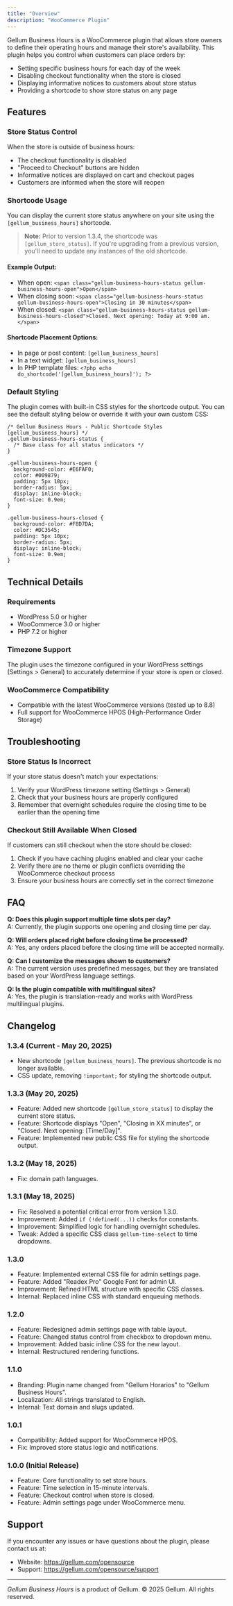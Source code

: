 ```yaml
---
title: "Overview"
description: "WooCommerce Plugin"
---
```


Gellum Business Hours is a WooCommerce plugin that allows store owners to define their operating hours and manage their store's availability. This plugin helps you control when customers can place orders by:

- Setting specific business hours for each day of the week
- Disabling checkout functionality when the store is closed
- Displaying informative notices to customers about store status
- Providing a shortcode to show store status on any page

## Features

### Store Status Control

When the store is outside of business hours:

- The checkout functionality is disabled
- "Proceed to Checkout" buttons are hidden
- Informative notices are displayed on cart and checkout pages
- Customers are informed when the store will reopen

### Shortcode Usage

You can display the current store status anywhere on your site using the `[gellum_business_hours]` shortcode.

> **Note:** Prior to version 1.3.4, the shortcode was `[gellum_store_status]`. If you're upgrading from a previous version, you'll need to update any instances of the old shortcode.

#### Example Output:

- When open: `<span class="gellum-business-hours-status gellum-business-hours-open">Open</span>`
- When closing soon: `<span class="gellum-business-hours-status gellum-business-hours-open">Closing in 30 minutes</span>`
- When closed: `<span class="gellum-business-hours-status gellum-business-hours-closed">Closed. Next opening: Today at 9:00 am.</span>`

#### Shortcode Placement Options:

- In page or post content: `[gellum_business_hours]`
- In a text widget: `[gellum_business_hours]`
- In PHP template files: `<?php echo do_shortcode('[gellum_business_hours]'); ?>`

### Default Styling

The plugin comes with built-in CSS styles for the shortcode output. You can see the default styling below or override it with your own custom CSS:

```
/* Gellum Business Hours - Public Shortcode Styles [gellum_business_hours] */
.gellum-business-hours-status {
  /* Base class for all status indicators */
}

.gellum-business-hours-open {
  background-color: #E6FAF0; 
  color: #009879;
  padding: 5px 10px; 
  border-radius: 5px; 
  display: inline-block; 
  font-size: 0.9em;
}

.gellum-business-hours-closed {
  background-color: #F8D7DA; 
  color: #DC3545;
  padding: 5px 10px;
  border-radius: 5px;
  display: inline-block;
  font-size: 0.9em;
}
```

## Technical Details

### Requirements

- WordPress 5.0 or higher
- WooCommerce 3.0 or higher
- PHP 7.2 or higher

### Timezone Support

The plugin uses the timezone configured in your WordPress settings (Settings \> General) to accurately determine if your store is open or closed.

### WooCommerce Compatibility

- Compatible with the latest WooCommerce versions (tested up to 8.8)
- Full support for WooCommerce HPOS (High-Performance Order Storage)

## Troubleshooting

### Store Status Is Incorrect

If your store status doesn't match your expectations:

1. Verify your WordPress timezone setting (Settings \> General)
2. Check that your business hours are properly configured
3. Remember that overnight schedules require the closing time to be earlier than the opening time

### Checkout Still Available When Closed

If customers can still checkout when the store should be closed:

1. Check if you have caching plugins enabled and clear your cache
2. Verify there are no theme or plugin conflicts overriding the WooCommerce checkout process
3. Ensure your business hours are correctly set in the correct timezone

## FAQ

**Q: Does this plugin support multiple time slots per day?**\
A: Currently, the plugin supports one opening and closing time per day.

**Q: Will orders placed right before closing time be processed?**\
A: Yes, any orders placed before the closing time will be accepted normally.

**Q: Can I customize the messages shown to customers?**\
A: The current version uses predefined messages, but they are translated based on your WordPress language settings.

**Q: Is the plugin compatible with multilingual sites?**\
A: Yes, the plugin is translation-ready and works with WordPress multilingual plugins.

## Changelog

### 1.3.4 (Current - May 20, 2025)

- New shortcode `[gellum_business_hours]`. The previous shortcode is no longer available.
- CSS update, removing `!important;` for styling the shortcode output.

### 1.3.3 (May 20, 2025)

- Feature: Added new shortcode `[gellum_store_status]` to display the current store status.
- Feature: Shortcode displays "Open", "Closing in XX minutes", or "Closed. Next opening: [Time/Day]".
- Feature: Implemented new public CSS file for styling the shortcode output.

### 1.3.2 (May 18, 2025)

- Fix: domain path languages.

### 1.3.1 (May 18, 2025)

- Fix: Resolved a potential critical error from version 1.3.0.
- Improvement: Added `if (!defined(...))` checks for constants.
- Improvement: Simplified logic for handling overnight schedules.
- Tweak: Added a specific CSS class `gellum-time-select` to time dropdowns.

### 1.3.0

- Feature: Implemented external CSS file for admin settings page.
- Feature: Added "Readex Pro" Google Font for admin UI.
- Improvement: Refined HTML structure with specific CSS classes.
- Internal: Replaced inline CSS with standard enqueuing methods.

### 1.2.0

- Feature: Redesigned admin settings page with table layout.
- Feature: Changed status control from checkbox to dropdown menu.
- Improvement: Added basic inline CSS for the new layout.
- Internal: Restructured rendering functions.

### 1.1.0

- Branding: Plugin name changed from "Gellum Horarios" to "Gellum Business Hours".
- Localization: All strings translated to English.
- Internal: Text domain and slugs updated.

### 1.0.1

- Compatibility: Added support for WooCommerce HPOS.
- Fix: Improved store status logic and notifications.

### 1.0.0 (Initial Release)

- Feature: Core functionality to set store hours.
- Feature: Time selection in 15-minute intervals.
- Feature: Checkout control when store is closed.
- Feature: Admin settings page under WooCommerce menu.

## Support

If you encounter any issues or have questions about the plugin, please contact us at:

- Website: https://gellum.com/opensource
- Support: https://gellum.com/opensource/support

---

_Gellum Business Hours_ is a product of Gellum. © 2025 Gellum. All rights reserved.